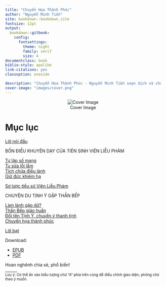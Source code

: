 ```yaml
---
title: "Chuyển Họa Thành Phúc"
author: "Nguyễn Minh Tiến"
site: bookdown::bookdown_site
fontsize: 12pt
output:
  bookdown::gitbook:
    config:
      fontsettings:
        theme: night
        family: serif
        size: 4
documentclass: book
biblio-style: apalike
link-citations: yes
classoption: oneside

description: "Chuyển Họa Thành Phúc - Nguyễn Minh Tiến soạn dịch và chú giải"
cover-image: "images/cover.png"
---
```




<center>![Cover Image](images/cover.PNG)</center>


# Mục lục {-}

[Lời nói đầu](#loi-noi-dau)  

BỐN ĐIỀU KHUYÊN DẠY CỦA TIÊN SINH VIÊN LIỄU PHÀM  
  
[Tự lập số mạng](#tu-lap-so-mang)  
[Tu sửa lỗi lầm](#tu-sua-loi-lam)  
[Tích chứa điều lành](#tich-chua-dieu-lanh)  
[Giữ đức khiêm hạ](#giu-duc-khiem-ha)  

[Sơ lược tiểu sử Viên Liễu Phàm](#so-luoc-tieu-su-vien-lieu-pham)  

CHUYỆN DU TỊNH Ý GẶP THẦN BẾP  

[Làm lành gặp dữ?](#lam-lanh-gap-du)  
[Thần Bếp giáo huấn](#than-bep-giao-huan)  
[Đổi tên Tịnh Ý, chuyển ý thanh tịnh](#chuyen-y-thanh-tinh)  
[Chuyển họa thành phúc](#chuyen-hoa-thanh-phuc)

[Lời bạt](#loi-bat)

Download:  

- [EPUB](chuyen-hoa-thanh-phuc.epub)
- [PDF](chuyen-hoa-thanh-phuc.pdf)

Hoan nghênh chia sẻ, phổ biến!  
______  
<small>Lưu ý: Có thể ấn vào biểu tượng chữ "A" phía trên cùng để điều chỉnh giao diện, phông chữ theo ý muốn.</small>
